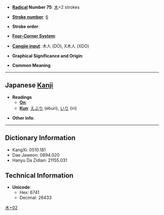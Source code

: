 * '''[[Wiktionary:Chinese radical index| Radical]] Number 75''': [[Wiktionary:Chinese radical index 木|木]]+2 strokes

* '''[[Wiktionary:Chinese total strokes index|Stroke number]]''': [[Wiktionary:Chinese total strokes index 6|6]]

* '''Stroke order''': 

* '''[[Wiktionary:Chinese four corner index|Four-Corner System]]''': 

* '''[[Wiktionary:Chinese Cangjie index|Cangjie input]]''': 木人 (DO), X木人 (XDO)

* '''Graphical Significance and Origin''': 

* '''Common Meaning'''

----

== Japanese [[Kanji]] ==

* '''Readings'''
** '''[[On]]''': 
** '''[[Kun]]''': [[えぶり]] (eburi), [[いり]] (iri)

* '''Other info''':  

----

== Dictionary Information ==

* KangXi: 0510.181
* Dae Jaweon: 0894.020
* Hanyu Da Zidian: 21155.031

== Technical Information ==

* '''Unicode''':
** Hex: 6741
** Decimal: 26433

[[Category:Japanese-only CJKV Characters|木+02]]